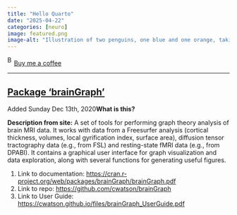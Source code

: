 ```yaml
---
title: "Hello Quarto"
date: "2025-04-22"
categories: [neuro]
image: featured.png
image-alt: "Illustration of two penguins, one blue and one orange, taking a selfie with a selfie stick. The moon in the background looks like the Quarto logo."
---
```



<link href="https://fonts.googleapis.com/css?family=Cookie" rel="stylesheet"><a class="bmc-button" target="_blank" href="https://www.buymeacoffee.com/JoscelinRocha">![Buy me a coffee](https://cdn.buymeacoffee.com/buttons/bmc-new-btn-logo.svg){alt="Buy me a coffee" width="15" height="21"}Buy me a coffee</a>

------------------------------------------------------------------------


## [Package 'brainGraph'](https://cran.r-project.org/web/packages/brainGraph/brainGraph.pdf)

Added Sunday Dec 13th, 2020**What is this?**

**Description from site:** A set of tools for performing graph theory
analysis of brain MRI data. It works with data from a Freesurfer
analysis (cortical thickness, volumes, local gyrification index, surface
area), diffusion tensor tractography data (e.g., from FSL) and
resting-state fMRI data (e.g., from DPABI). It contains a graphical user
interface for graph visualization and data exploration, along with
several functions for generating useful figures.

1.  Link to documentation:
    <https://cran.r-project.org/web/packages/brainGraph/brainGraph.pdf>
2.  Link to repo: <https://github.com/cwatson/brainGraph>
3.  Link to User Guide:
    <https://cwatson.github.io/files/brainGraph_UserGuide.pdf>
